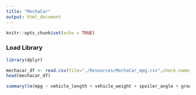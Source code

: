 ```yaml
---
title: "MechaCar"
output: html_document
---
```


```r
knitr::opts_chunk$set(echo = TRUE)
```

### Load Library
```r
library(dplyr)
```

```r
mechacar_df <- read.csv(file="./Resources/MechaCar_mpg.csv",check.names=F,stringsAsFactors = F)
head(mechacar_df)
```

```r
summary(lm(mpg ~ vehicle_length + vehicle_weight + spoiler_angle + ground_clearance + AWD, data=mechacar_df))
```